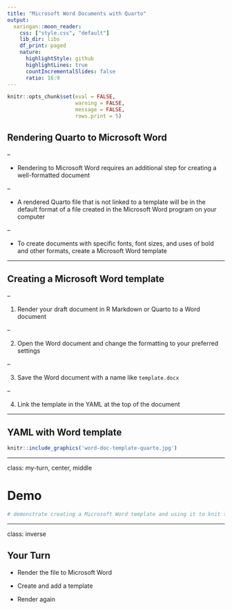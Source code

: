 ```yaml
---
title: "Microsoft Word Documents with Quarto"
output:
  xaringan::moon_reader:
    css: ["style.css", "default"]
    lib_dir: libs
    df_print: paged
    nature:
      highlightStyle: github
      highlightLines: true
      countIncrementalSlides: false
      ratio: 16:9
---
```


```r
knitr::opts_chunk$set(eval = FALSE, 
                      warning = FALSE,
                      message = FALSE,
                      rows.print = 5)
```

## Rendering Quarto to Microsoft Word

--

* Rendering to Microsoft Word requires an additional step for creating a well-formatted document 

--

* A rendered Quarto file that is not linked to a template will be in the default format of a file created in the Microsoft Word program on your computer 

--

* To create documents with specific fonts, font sizes, and uses of bold and other formats, create a Microsoft Word template

---

## Creating a Microsoft Word template

--

1) Render your draft document in R Markdown or Quarto to a Word document 

--

2) Open the Word document and change the formatting to your preferred settings 

--

3) Save the Word document with a name like `template.docx`

--

4) Link the template in the YAML at the top of the document

---

## YAML with Word template

```r
knitr::include_graphics('word-doc-template-quarto.jpg')
```

---

class: my-turn, center, middle

# Demo

```r
# demonstrate creating a Microsoft Word template and using it to knit to Word
```

---

class: inverse

## Your Turn

* Render the file to Microsoft Word 

* Create and add a template

* Render again


